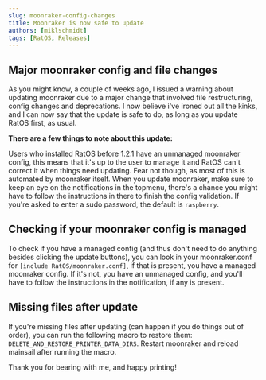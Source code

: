 ```yaml
---
slug: moonraker-config-changes
title: Moonraker is now safe to update
authors: [miklschmidt]
tags: [RatOS, Releases]
---
```


## Major moonraker config and file changes

As you might know, a couple of weeks ago, I issued a warning about updating moonraker due to a major change that involved file restructuring, config changes and deprecations. I now believe i've ironed out all the kinks, and I can now say that the update is safe to do, as long as you update RatOS first, as usual.

**There are a few things to note about this update:**

Users who installed RatOS before 1.2.1 have an unmanaged moonraker config, this means that it's up to the user to manage it and RatOS can't correct it when things need updating. Fear not though, as most of this is automated by moonraker itself. When you update moonraker, make sure to keep an eye on the notifications in the topmenu, there's a chance you might have to follow the instructions in there to finish the config validation. If you're asked to enter a sudo password, the default is `raspberry`.

## Checking if your moonraker config is managed
To check if you have a managed config (and thus don't need to do anything besides clicking the update buttons), you can look in your moonraker.conf for `[include RatOS/moonraker.conf]`, if that is present, you have a managed moonraker config. If it's not, you have an unmanaged config, and you'll have to follow the instructions in the notification, if any is present.

## Missing files after update
If you're missing files after updating (can happen if you do things out of order), you can run the following macro to restore them: `DELETE_AND_RESTORE_PRINTER_DATA_DIRS`. Restart moonraker and reload mainsail after running the macro.

Thank you for bearing with me, and happy printing!
